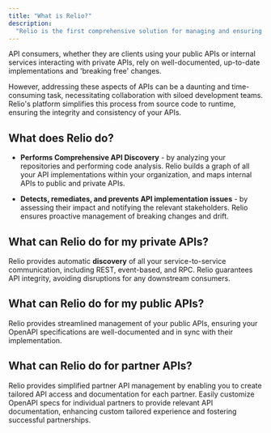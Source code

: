 ```yaml
---
title: "What is Relio?"
description:
  "Relio is the first comprehensive solution for managing and ensuring the integrity of your APIs from source code to runtime."
---
```


API consumers, whether they are clients using your public APIs or internal services interacting with private APIs, rely on well-documented, up-to-date implementations and 'breaking free' changes.

However, addressing these aspects of APIs can be a daunting and time-consuming task, necessitating collaboration with siloed development teams. Relio's platform simplifies this process from source code to runtime, ensuring the integrity and consistency of your APIs. 


## What does Relio do?

- **Performs Comprehensive API Discovery** - by analyzing your repositories and performing code analysis. Relio builds a graph of all your API implementations within your organization, and maps internal APIs to public and private APIs.

- **Detects, remediates, and prevents API implementation issues** - by assessing their impact and notifying the relevant stakeholders. Relio ensures proactive management of breaking changes and drift.

## What can Relio do for my private APIs?

Relio provides automatic **discovery** of all your service-to-service communication, including REST, event-based, and RPC. Relio guarantees API integrity, avoiding disruptions for any downstream consumers.

## What can Relio do for my public APIs?

Relio provides streamlined management of your public APIs, ensuring your OpenAPI specifications are well-documented and in sync with their implementation.

## What can Relio do for partner APIs?

Relio provides simplified partner API management by enabling you to create tailored API access and documentation for each partner. Easily customize OpenAPI specs for individual partners to provide relevant API documentation, enhancing custom tailored experience and fostering successful partnerships.

